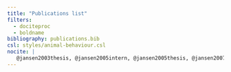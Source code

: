 ---
title: "Publications list"
filters:
  - dociteproc
  - boldname
bibliography: publications.bib
csl: styles/animal-behaviour.csl
nocite: |
   @jansen2003thesis, @jansen2005intern, @jansen2005thesis, @jansen2007, @jansen2012, @jansen2013, @jansen2013thesis, @manser2014, @townsend2017, @akinyi2019, @habig2019,  @levy2020, @grieneisen2020, @grieneisen2021, @bjork2022, @gordon2023, @paietta2023, @roche2023, @weibel2024
---

<!-- As point make bold author name -->
<!-- At some point be inspired by https://github.com/jhelvy/jhelvy_quarto/blob/main/research.qmd -->


